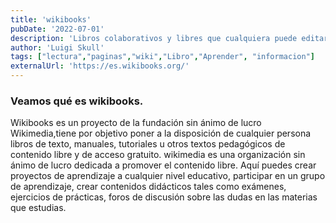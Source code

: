 ```yaml
---
title: 'wikibooks'
pubDate: '2022-07-01'
description: 'Libros colaborativos y libres que cualquiera puede editar y mejorar online.'
author: 'Luigi Skull'
tags: ["lectura","paginas","wiki","Libro","Aprender", "informacion"]
externalUrl: 'https://es.wikibooks.org/' 
---
```



### Veamos qué es wikibooks.


Wikibooks es un proyecto de la fundación sin ánimo de lucro Wikimedia,tiene por objetivo poner a la disposición de cualquier persona libros de texto, manuales, tutoriales u otros textos pedagógicos de contenido libre y de acceso gratuito. wikimedia es una organización sin ánimo de lucro dedicada a promover el contenido libre. Aquí puedes crear proyectos de aprendizaje a cualquier nivel educativo, participar en un grupo de aprendizaje, crear contenidos didácticos tales como exámenes, ejercicios de prácticas, foros de discusión sobre las dudas en las materias que estudias.
